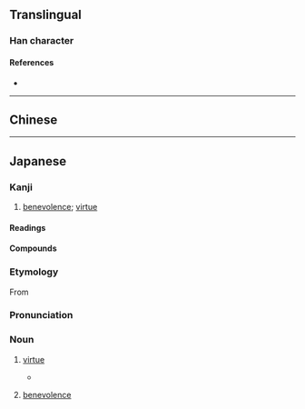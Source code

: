 {{also|德}}
{{character info/new}}
==Translingual==

===Han character===
{{Han char|rn=60|rad=彳|as=11|sn=14|four=|canj=HOJWP,XHOJW|ids=⿰彳⿳十罒心}}

====References====
* {{Han ref|kx=0370.401|dkj=10237|dj=0697.240|hdz=20839.200|uh=5FB3|ud=24499}}

----

==Chinese==
{{zh-see|德|v}}

----

==Japanese==
{{ja-kanji forms|徳|德}}

===Kanji===
{{ja-kanji|grade=5|rs=彳11|kyu=德}}

# [[benevolence]]; [[virtue]]

====Readings====
{{ja-readings
|goon=とく
|kanon=とく
|kun=おしえ
|nanori=のり,なる
}}

====Compounds====
{{der3|ja|title=Compounds
|{{ja-r|悪%徳|あく%とく}}
|{{ja-r|徳%育|とく%いく}}
|{{ja-r|徳%化|とっ%か}}
|{{ja-r|徳%義|とく%ぎ}}
|{{ja-r|徳%行|とっ%こう}}
|{{ja-r|徳%人|とく%じん}}
|{{ja-r|徳%人|とく%にん}}
|{{ja-r|徳%性|とく%せい}}
|{{ja-r|徳%政|とく%せい}}
|{{ja-r|徳は孤ならず|とく は こ ならず}}
|{{ja-r|徳%目|とく%もく}}
|{{ja-r|徳%用|とく%よう}}
|{{ja-r|徳%利|とっ%くり}}
|{{ja-r|美%徳|び%とく}}
}}

===Etymology===
{{ja-kanjitab|yomi=o|とく}}
{{swp|lang=ja}}
From {{der|ja|ltc|德|tr=tok|sort=とく}}

===Pronunciation===
{{ja-pron|acc=0|y=o|とく}}

===Noun===
{{ja-noun|とく|kyu=德}}

# [[virtue]]
#* {{quote-book||date=Oct 1 2004|publisher={{w|Wizards of the Coast}}||{{ruby|{{lang|ja|[神](かみ)[河](がわ)[物](もの)[語](がたり)}}}}|trans-title=Tales of Kamigawa|chapter={{ruby|{{lang|ja|[八](や)ツ[尾](お)[半](はん)}}}}|trans-chapter=Eight-and-a-Half-Tails|||lang=ja}}
#*: {{ja-usex|'''徳'''とはあらゆる魂に広がる内なる光なり。|'''とく''' と は あらゆる たましい に ひろがる うち-なる ひかり なり。|Virtue is an inner light that can prevail in every soul.}}
# [[benevolence]]